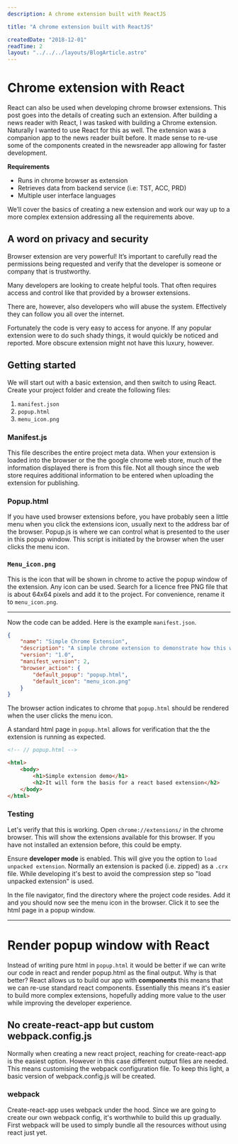 ```yaml
---
description: A chrome extension built with ReactJS

title: "A chrome extension built with ReactJS"

createdDate: "2018-12-01"
readTime: 2
layout: "../../../layouts/BlogArticle.astro"
---
```


# Chrome extension with React

React can also be used when developing chrome browser extensions. This post goes into the details of creating such an extension.
After building a news reader with React, I was tasked with building a Chrome extension. Naturally I wanted to use React for this as well. The extension was a companion app to the news reader built before. It made sense to re-use some of the components created in the newsreader app allowing for faster development.

**Requirements**

-   Runs in chrome browser as extension
-   Retrieves data from backend service (i.e: TST, ACC, PRD)
-   Multiple user interface languages

We’ll cover the basics of creating a new extension and work our way up to a more complex extension addressing all the requirements above.

## A word on privacy and security

Browser extension are very powerful! It’s important to carefully read the permissions being requested and verify that the developer is someone or company that is trustworthy.

Many developers are looking to create helpful tools. That often requires access and control like that provided by a browser extensions.

There are, however, also developers who will abuse the system. Effectively they can follow you all over the internet.

Fortunately the code is very easy to access for anyone. If any popular extension were to do such shady things, it would quickly be noticed and reported. More obscure extension might not have this luxury, however.

## Getting started

We will start out with a basic extension, and then switch to using React.
Create your project folder and create the following files:

1. `manifest.json`
2. `popup.html`
3. `menu_icon.png`

### Manifest.js

This file describes the entire project meta data. When your extension is loaded into the browser or the the google chrome web store, much of the information displayed there is from this file.
Not all though since the web store requires additional information to be entered when uploading the extension for publishing.

### Popup.html

If you have used browser extensions before, you have probably seen a little menu when you click the extensions icon, usually next to the address bar of the browser. Popup.js is where we can control what is presented to the user in this popup window. This script is initiated by the browser when the user clicks the menu icon.

### `Menu_icon.png`

This is the icon that will be shown in chrome to active the popup window of the extension. Any icon can be used. Search for a licence free PNG file that is about 64x64 pixels and add it to the project. For convenience, rename it to `menu_icon.png`.

---

Now the code can be added. Here is the example `manifest.json`.

```json
{
    "name": "Simple Chrome Extension",
    "description": "A simple chrome extension to demonstrate how this works",
    "version": "1.0",
    "manifest_version": 2,
    "browser_action": {
        "default_popup": "popup.html",
        "default_icon": "menu_icon.png"
    }
}
```

The browser action indicates to chrome that `popup.html` should be rendered when the user clicks the menu icon.

A standard html page in `popup.html` allows for verification that the the extension is running as expected.

```html
<!-- // popup.html -->

<html>
    <body>
        <h1>Simple extension demo</h1>
        <h2>It will form the basis for a react based extension</h2>
    </body>
</html>
```

### Testing

Let's verify that this is working. Open `chrome://extensions/` in the chrome browser. This will show the extensions available for this browser. If you have not installed an extension before, this could be empty.

Ensure **developer mode** is enabled. This will give you the option to `load unpacked extension`. Normally an extension is packed (i.e. zipped) as a `.crx` file. While developing it's best to avoid the compression step so "load unpacked extension" is used.

In the file navigator, find the directory where the project code resides. Add it and you should now see the menu icon in the browser. Click it to see the html page in a popup window.

---

# Render popup window with React

Instead of writing pure html in `popup.html` it would be better if we can write our code in react and render popup.html as the final output. Why is that better? React allows us to build our app with **components** this means that we can re-use standard react components. Essentially this means it's easier to build more complex extensions, hopefully adding more value to the user while improving the developer experience.

## No create-react-app but custom webpack.config.js

Normally when creating a new react project, reaching for create-react-app is the easiest option. However in this case different output files are needed. This means customising the webpack configuration file. To keep this light, a basic version of webpack.config.js will be created.

### webpack

Create-react-app uses webpack under the hood. Since we are going to create our own webpack config, it's worthwhile to build this up gradually. First webpack will be used to simply bundle all the resources without using react just yet.
